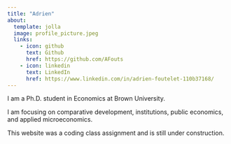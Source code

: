 ```yaml
---
title: "Adrien"
about:
  template: jolla
  image: profile_picture.jpeg
  links:
    - icon: github
      text: Github
      href: https://github.com/AFouts
    - icon: linkedin
      text: LinkedIn
      href: https://www.linkedin.com/in/adrien-foutelet-110b37168/
---
```


I am a Ph.D. student in Economics at Brown University.

I am focusing on comparative development, institutions, public economics, and applied microeconomics.

This website was a coding class assignment and is still under construction.